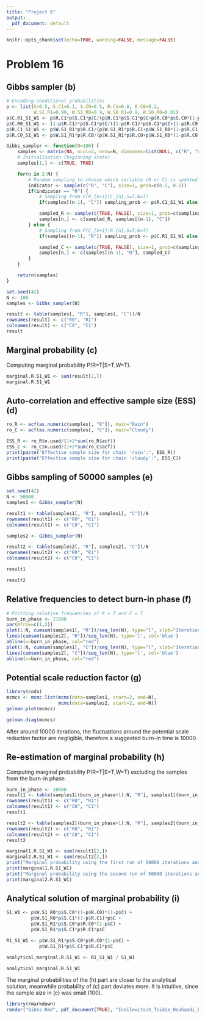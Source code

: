 ```yaml
---
title: "Project 6"
output:
  pdf_document: default
---
```


```r
knitr::opts_chunk$set(echo=TRUE, warning=FALSE, message=FALSE)
```

# Problem 16

## Gibbs sampler (b)

```r
# Encoding conditional probabilities
p <- list(C=0.5, S.C1=0.1, S.C0=0.5, R.C1=0.8, R.C0=0.2, 
          W.S1_R1=0.99, W.S1_R0=0.9, W.S0_R1=0.9, W.S0_R0=0.01)
p$C.R1_S1_W1 <- p$R.C1*p$S.C1*p$C/(p$R.C1*p$S.C1*p$C+p$R.C0*p$S.C0*(1-p$C))
p$C.R0_S1_W1 <- (1-p$R.C1)*p$S.C1*p$C/((1-p$R.C1)*p$S.C1*p$C+(1-p$R.C0)*p$S.C0*(1-p$C))
p$R.C1_S1_W1 <- p$W.S1_R1*p$R.C1/(p$W.S1_R1*p$R.C1+p$W.S1_R0*(1-p$R.C1))
p$R.C0_S1_W1 <- p$W.S1_R1*p$R.C0/(p$W.S1_R1*p$R.C0+p$W.S1_R0*(1-p$R.C0))
```

```r

Gibbs_sampler <- function(N=100) {
    samples <- matrix(NA, ncol=2, nrow=N, dimnames=list(NULL, c("R", "C")))
    # Initialisation (beginning state)
    samples[1,] <- c(TRUE, TRUE)

    for(n in 2:N) {
        # Random sampling to choose which variable (R or C) is updated
        indicator <- sample(c("R", "C"), size=1, prob=c(0.5, 0.5))
        if(indicator == "R") {
            # Sampling from P(R_{n+1}|C_{n},S=T,W=T)
            if(samples[(n-1), "C"]) sampling_prob <- p$R.C1_S1_W1 else sampling_prob <- p$R.C0_S1_W1

            sampled_R <- sample(c(TRUE, FALSE), size=1, prob=c(sampling_prob, (1-sampling_prob)))
            samples[n,] <- c(sampled_R, samples[(n-1), "C"])
        } else {
            # Sampling from P(C_{n+1}|R_{n},S=T,W=T)
            if(samples[(n-1), "R"]) sampling_prob <- p$C.R1_S1_W1 else sampling_prob <- p$C.R0_S1_W1

            sampled_C <- sample(c(TRUE, FALSE), size=1, prob=c(sampling_prob, (1-sampling_prob)))
            samples[n,] <- c(samples[(n-1), "R"], sampled_C)
        }
    }

    return(samples)
}

```

```r
set.seed(42)
N <- 100
samples <- Gibbs_sampler(N)
```

```r
result <- table(samples[, "R"], samples[, "C"])/N
rownames(result) <- c("R0", "R1")
colnames(result) <- c("C0", "C1")
result
```

## Marginal probability (c)

Computing marginal probability P(R=T|S=T,W=T).

```r
marginal.R.S1_W1 <- sum(result[2,])
marginal.R.S1_W1
```

## Auto-correlation and effective sample size (ESS) (d)

```r
ro_R <- acf(as.numeric(samples[, "R"]), main="Rain")
ro_C <- acf(as.numeric(samples[, "C"]), main="Cloudy")
```

```r
ESS_R <- ro_R$n.used/(1+2*sum(ro_R$acf))
ESS_C <- ro_C$n.used/(1+2*sum(ro_C$acf))
print(paste("Effective sample size for chain 'rain':", ESS_R))
print(paste("Effective sample size for chain 'cloudy':", ESS_C))
```

## Gibbs sampling of 50000 samples (e)

```r
set.seed(42)
N <- 50000
samples1 <- Gibbs_sampler(N)

result1 <- table(samples1[, "R"], samples1[, "C"])/N
rownames(result1) <- c("R0", "R1")
colnames(result1) <- c("C0", "C1")

samples2 <- Gibbs_sampler(N)

result2 <- table(samples2[, "R"], samples2[, "C"])/N
rownames(result2) <- c("R0", "R1")
colnames(result2) <- c("C0", "C1")
```

```r
result1
```

```r
result2
```

## Relative frequencies to detect burn-in phase (f)

```r
# Plotting relative frequencies of R = T and C = T
burn_in_phase <- 21000
par(mfrow=c(1,2))
plot(1:N, cumsum(samples1[, "R"])/seq_len(N), type="l", xlab="Iteration", ylab="Relative Frequency", main="R = T")
lines(cumsum(samples2[, "R"])/seq_len(N), type='l', col='blue')
abline(v=burn_in_phase, col="red")
plot(1:N, cumsum(samples1[, "C"])/seq_len(N), type="l", xlab="Iteration", ylab="Relative Frequency", main="C = T")
lines(cumsum(samples2[, "C"])/seq_len(N), type='l', col='blue')
abline(v=burn_in_phase, col="red")
```

## Potential scale reduction factor (g)

```r
library(coda)
mcmcs <- mcmc.list(mcmc(data=samples1, start=2, end=N),
                   mcmc(data=samples2, start=2, end=N))
gelman.plot(mcmcs)
```
```r
gelman.diag(mcmcs)
```

After around 10000 iterations, the fluctuations around the potential scale reduction factor are negligible, therefore a suggested burn-in time is 10000.

## Re-estimation of marginal probability (h)

Computing marginal probability P(R=T|S=T,W=T) excluding the samples from the burn-in phase.

```r
burn_in_phase <- 10000
result1 <- table(samples1[(burn_in_phase+1):N, "R"], samples1[(burn_in_phase+1):N, "C"])/(N-burn_in_phase)
rownames(result1) <- c("R0", "R1")
colnames(result1) <- c("C0", "C1")
result1

result2 <- table(samples2[(burn_in_phase+1):N, "R"], samples2[(burn_in_phase+1):N, "C"])/(N-burn_in_phase)
rownames(result2) <- c("R0", "R1")
colnames(result2) <- c("C0", "C1")
result2

marginal1.R.S1_W1 <- sum(result1[2,])
marginal2.R.S1_W1 <- sum(result2[2,])
print("Marginal probability using the first run of 50000 iterations and excluded burn-in phase:")
print(marginal1.R.S1_W1)
print("Marginal probability using the second run of 50000 iterations and excluded burn-in phase:")
print(marginal2.R.S1_W1)
```

## Analytical solution of marginal probability (i)

```r
S1_W1 <- p$W.S1_R0*p$S.C0*(1-p$R.C0)*(1-p$C) +
         p$W.S1_R0*p$S.C1*(1-p$R.C1)*p$C +
         p$W.S1_R1*p$S.C0*p$R.C0*(1-p$C) +
         p$W.S1_R1*p$S.C1*p$R.C1*p$C

R1_S1_W1 <- p$W.S1_R1*p$S.C0*p$R.C0*(1-p$C) +
            p$W.S1_R1*p$S.C1*p$R.C1*p$C

analytical_marginal.R.S1_W1 <- R1_S1_W1 / S1_W1

analytical_marginal.R.S1_W1
```

The marginal probabilities of the (h) part are closer to the analytical solution, meanwhile probability of (c) part deviates more. It is intuitive, since
the sample size in (c) was small (100).

```r
library(rmarkdown)
render("Gibbs.Rmd", pdf_document(TRUE), "Indilewitsch_Toidze_Houhamdi_Pudziuvelyte_Project6.pdf")
```
